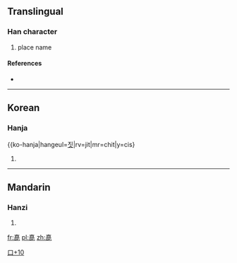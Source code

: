 ==Translingual==

===Han character===
{{Han char|rn=30|rad=口|as=10|sn=13|four=|canj=十一口心 (JMRP)}}

# place name

====References====
* {{Han ref|kx=0204.111|dj=0426.300|hdz=10665.091|uh=55ED|ud=21997}}

----

==Korean==

===Hanja===
{{ko-hanja|hangeul=[[짓]]|rv=jit|mr=chit|y=cis}

# {{defn|lang=ko|sort=口10}}

[[Category:Korean-only CJKV Characters|口+10]]

----

==Mandarin==

===Hanzi===
{{cmn-hanzi|pin=[[zhí]] ([[zhi2]])|wg=chih<sup>2</sup>}}

# {{defn|lang=cmn|sort=口10}}

[[fr:嗭]]
[[pl:嗭]]
[[zh:嗭]]